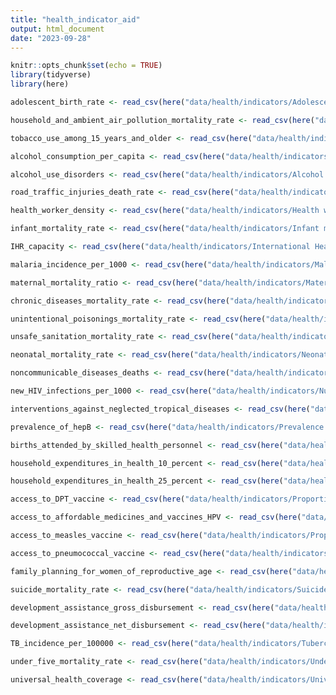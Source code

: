 ```yaml
---
title: "health_indicator_aid"
output: html_document
date: "2023-09-28"
---
```


```r
knitr::opts_chunk$set(echo = TRUE)
library(tidyverse)
library(here)
```

```r
adolescent_birth_rate <- read_csv(here("data/health/indicators/Adolescent birth rate.csv"))
```
```r
household_and_ambient_air_pollution_mortality_rate <- read_csv(here("data/health/indicators/Age-standardized mortality rate attributed to household and ambient air pollution.csv"))
```
```r
tobacco_use_among_15_years_and_older <- read_csv(here("data/health/indicators/Age-standardized prevalence of current tobacco use among persons aged 15 years and older.csv"))
```
```r
alcohol_consumption_per_capita <- read_csv(here("data/health/indicators/Alcohol consumption per capita (aged 15 years and older) within a calendar year.csv"))
```
```r
alcohol_use_disorders <- read_csv(here("data/health/indicators/Alcohol use disorders, 12 month prevalence.csv"))
```
```r
road_traffic_injuries_death_rate <- read_csv(here("data/health/indicators/Death rate due to road traffic injuries.csv"))
```
```r
health_worker_density <- read_csv(here("data/health/indicators/Health worker density, by type of occupation.csv"))
```
```r
infant_mortality_rate <- read_csv(here("data/health/indicators/Infant mortality rate.csv"))
```
```r
IHR_capacity <- read_csv(here("data/health/indicators/International Health Regulations (IHR) capacity, by type of IHR capacity.csv"))
```
```r
malaria_incidence_per_1000 <- read_csv(here("data/health/indicators/Malaria incidence per 1,000.csv"))
```
```r
maternal_mortality_ratio <- read_csv(here("data/health/indicators/Maternal mortality ratio.csv"))
```
```r
chronic_diseases_mortality_rate <- read_csv(here("data/health/indicators/Mortality rate attributed to cardiovascular disease, cancer, diabetes or chronic respiratory disease.csv"))
```
```r
unintentional_poisonings_mortality_rate <- read_csv(here("data/health/indicators/Mortality rate attributed to unintentional poisonings.csv"))
```
```r
unsafe_sanitation_mortality_rate <- read_csv(here("data/health/indicators/Mortality rate attributed to unsafe water, unsafe sanitation and lack of hygiene....csv"))
```
```r
neonatal_mortality_rate <- read_csv(here("data/health/indicators/Neonatal mortality rate.csv"))
```
```r
noncommunicable_diseases_deaths <- read_csv(here("data/health/indicators/Number of deaths attributed to non-communicable diseases.csv"))
```
```r
new_HIV_infections_per_1000 <- read_csv(here("data/health/indicators/Number of new HIV infections per 1000.csv"))
```
```r
interventions_against_neglected_tropical_diseases <- read_csv(here("data/health/indicators/Number of people requiring interventions against neglected tropical diseases.csv"))
```
```r
prevalence_of_hepB <- read_csv(here("data/health/indicators/Prevalence of hepatitis B surface antigen.csv"))
```
```r
births_attended_by_skilled_health_personnel <- read_csv(here("data/health/indicators/Proportion of births attended by skilled health personnel.csv"))
```
```r
household_expenditures_in_health_10_percent <- read_csv(here("data/health/indicators/Proportion of population with large household expenditures on health (greater than 10%).csv"))
```
```r
household_expenditures_in_health_25_percent <- read_csv(here("data/health/indicators/Proportion of population with large household expenditures on health (greater than 25%).csv"))
```
```r
access_to_DPT_vaccine <- read_csv(here("data/health/indicators/Proportion of the target population with access to 3 doses of diphtheria-tetanus-pertussis.csv"))
```
```r
access_to_affordable_medicines_and_vaccines_HPV <- read_csv(here("data/health/indicators/Proportion of the target population with access to affordable medicines and vaccines on a sustainable basis, human papillomavirus.csv"))
```
```r
access_to_measles_vaccine <- read_csv(here("data/health/indicators/Proportion of the target population with access to measles-containing-vaccine second-dose.csv"))
```
```r
access_to_pneumococcal_vaccine <- read_csv(here("data/health/indicators/Proportion of the target population with access to pneumococcal conjugate 3rd dose.csv"))
```
```r
family_planning_for_women_of_reproductive_age <- read_csv(here("data/health/indicators/Proportion of women of reproductive age (aged 15-49 years) who have their need for family planning satisfied with modern methods.csv"))
```
```r
suicide_mortality_rate <- read_csv(here("data/health/indicators/Suicide mortality rate.csv"))
```
```r
development_assistance_gross_disbursement <- read_csv(here("data/health/indicators/Total official development assistance to medical research and basic heath sectors, gross disbursement, by recipient countries (.csv"))
```
```r
development_assistance_net_disbursement <- read_csv(here("data/health/indicators/Total official development assistance to medical research and basic heath sectors, net disbursement, by recipient countries.csv"))
```
```r
TB_incidence_per_100000 <- read_csv(here("data/health/indicators/Tuberculosis incidence per 100,000.csv"))
```
```r
under_five_mortality_rate <- read_csv(here("data/health/indicators/Under-five mortality rate.csv"))
```
```r
universal_health_coverage <- read_csv(here("data/health/indicators/Universal health coverage (UHC) service coverage index.csv"))
```





















